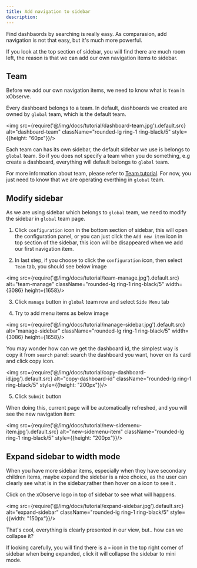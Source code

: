 ```yaml
---
title: Add navigation to sidebar
description: 
---
```


Find dashbaords by searching is really easy. As comparasion, add navigation is not that easy, but it's much more powerful.

If you look at the top section of sidebar, you will find there are much room left, the reason is that we can add our own navigation items to sidebar.

## Team 

Before we add our own navigation items, we need to know what is `Team` in xObserve. 

Every dashboard belongs to a team. In default, dashboards we created are owned by `global` team, which is the default team.

<img src={require('@/img/docs/tutorial/dashboard-team.jpg').default.src} alt="dashboard-team"  className="rounded-lg ring-1 ring-black/5"  style={{height: "60px"}}/>

Each team can has its own sidebar, the default sidebar we use is belongs to `global` team. So if you does not specify a team when you do something, e.g create a dashboard, everything will default belongs to `global` team.

For more information about team, please refer to [Team tutorial](/docs/tutorial-team). For now, you just need to know that we are operating everthing in `global` team.


## Modify sidebar 

As we are using sidebar which belongs to `global` team, we need to modify the sidebar in `global` team page.

1. Click `configuration` icon in the bottom section of sidebar, this will open the configuration panel, or you can just click the `Add new item` icon in top section of the sidebar, this icon will be 
 disappeared when we add our first navigation item.

2. In last step, if you choose to  click the `configuration` icon, then select `Team` tab, you should see below image

<img src={require('@/img/docs/tutorial/team-manage.jpg').default.src} alt="team-manage"  className="rounded-lg ring-1 ring-black/5"  width={3086} height={1658}/>

3. Click `manage` button in `global` team row and select `Side Menu` tab

4. Try to add menu items as below image 

<img src={require('@/img/docs/tutorial/manage-sidebar.jpg').default.src} alt="manage-sidebar"  className="rounded-lg ring-1 ring-black/5"  width={3086} height={1658}/>

You may wonder how can we get the dashboard id, the simplest way is copy it from `search` panel: search the dashboard you want, hover on its card and click copy icon.

<img src={require('@/img/docs/tutorial/copy-dashboard-id.jpg').default.src} alt="copy-dashboard-id"  className="rounded-lg ring-1 ring-black/5"  style={{height: "200px"}}/>

5. Click `Submit` button


When doing this, current page will be automatically refreshed, and you will see the new navigation item: 

<img src={require('@/img/docs/tutorial/new-sidemenu-item.jpg').default.src} alt="new-sidemenu-item"  className="rounded-lg ring-1 ring-black/5"  style={{height: "200px"}}/>


## Expand sidebar to width mode

When you have more sidebar items, especially when they have secondary children items,  maybe expand the sidebar is a nice choice, as the user can clearly see what is in the sidebar,rather then hover on a icon to see it .

Click on the xObserve logo in top of sidebar to see what will happens.


<img src={require('@/img/docs/tutorial/expand-sidebar.jpg').default.src} alt="expand-sidebar"  className="rounded-lg ring-1 ring-black/5"  style={{width: "150px"}}/>

That's cool, everything is clearly presented in our view, but.. how can we collapse it? 

If looking carefully, you will find there is a `<` icon in the top right corner of sidebar when being expanded, click it will collapse the sidebar to mini mode.

